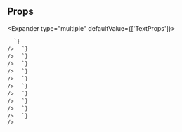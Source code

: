 
## Props

<Expander type="multiple" defaultValue={['TextProps']}>
  
<ExpanderItem title="TextProps" value="TextProps">
    <ReactMarkdown
      remarkPlugins={[remarkGfm]}
      children={`
| name | type | default | description |
| ---- | ---- | ------- | ----------- |
| variation | TextVariation | - | This should be the primary way to handle different styles of text. Lower-level text styling attributes like color can be set directly, that should be more of an escape hatch. |
| isTruncated | boolean | - | This attribute will be used to indicate if the text component should truncate text that exceeds the width of the text element.  Truncated text will render an ellipsis. |

      `}
    />

  </ExpanderItem>

<ExpanderItem title="AriaAttributes" value="AriaAttributes">
    <ReactMarkdown
      remarkPlugins={[remarkGfm]}
      children={`
| name | type | default | description |
| ---- | ---- | ------- | ----------- |
| aria-activedescendant | string | - | Identifies the currently active element when DOM focus is on a composite widget, textbox, group, or application. |
| aria-atomic | Booleanish | - | Indicates whether assistive technologies will present all, or only parts of, the changed region based on the change notifications defined by the aria-relevant attribute. |
| aria-autocomplete | "list" &#124; "none" &#124; "inline" &#124; "both" | - | Indicates whether inputting text could trigger display of one or more predictions of the user's intended value for an input and specifies how predictions would be presented if they are made. |
| aria-busy | Booleanish | - | Indicates an element is being modified and that assistive technologies MAY want to wait until the modifications are complete before exposing them to the user. |
| aria-checked | boolean &#124; "true" &#124; "false" &#124; "mixed" | - | Indicates the current "checked" state of checkboxes, radio buttons, and other widgets. @see aria-pressed @see aria-selected. |
| aria-colcount | number | - | Defines the total number of columns in a table, grid, or treegrid. @see aria-colindex. |
| aria-colindex | number | - | Defines an element's column index or position with respect to the total number of columns within a table, grid, or treegrid. @see aria-colcount @see aria-colspan. |
| aria-colspan | number | - | Defines the number of columns spanned by a cell or gridcell within a table, grid, or treegrid. @see aria-colindex @see aria-rowspan. |
| aria-controls | string | - | Identifies the element (or elements) whose contents or presence are controlled by the current element. @see aria-owns. |
| aria-current | boolean &#124; "time" &#124; "true" &#124; "false" &#124; "page" &#124; "step" &#124; "location" &#124; "date" | - | Indicates the element that represents the current item within a container or set of related elements. |
| aria-describedby | string | - | Identifies the element (or elements) that describes the object. @see aria-labelledby |
| aria-details | string | - | Identifies the element that provides a detailed, extended description for the object. @see aria-describedby. |
| aria-disabled | Booleanish | - | Indicates that the element is perceivable but disabled, so it is not editable or otherwise operable. @see aria-hidden @see aria-readonly. |
| aria-dropeffect | "link" &#124; "none" &#124; "copy" &#124; "execute" &#124; "move" &#124; "popup" | - | Indicates what functions can be performed when a dragged object is released on the drop target. @deprecated in ARIA 1.1 |
| aria-errormessage | string | - | Identifies the element that provides an error message for the object. @see aria-invalid @see aria-describedby. |
| aria-expanded | Booleanish | - | Indicates whether the element, or another grouping element it controls, is currently expanded or collapsed. |
| aria-flowto | string | - | Identifies the next element (or elements) in an alternate reading order of content which, at the user's discretion, allows assistive technology to override the general default of reading in document source order. |
| aria-grabbed | Booleanish | - | Indicates an element's "grabbed" state in a drag-and-drop operation. @deprecated in ARIA 1.1 |
| aria-haspopup | boolean &#124; "dialog" &#124; "menu" &#124; "true" &#124; "false" &#124; "grid" &#124; "listbox" &#124; "tree" | - | Indicates the availability and type of interactive popup element, such as menu or dialog, that can be triggered by an element. |
| aria-hidden | Booleanish | - | Indicates whether the element is exposed to an accessibility API. @see aria-disabled. |
| aria-invalid | boolean &#124; "true" &#124; "false" &#124; "grammar" &#124; "spelling" | - | Indicates the entered value does not conform to the format expected by the application. @see aria-errormessage. |
| aria-keyshortcuts | string | - | Indicates keyboard shortcuts that an author has implemented to activate or give focus to an element. |
| aria-label | string | - | Defines a string value that labels the current element. @see aria-labelledby. |
| aria-labelledby | string | - | Identifies the element (or elements) that labels the current element. @see aria-describedby. |
| aria-level | number | - | Defines the hierarchical level of an element within a structure. |
| aria-live | "off" &#124; "assertive" &#124; "polite" | - | Indicates that an element will be updated, and describes the types of updates the user agents, assistive technologies, and user can expect from the live region. |
| aria-modal | Booleanish | - | Indicates whether an element is modal when displayed. |
| aria-multiline | Booleanish | - | Indicates whether a text box accepts multiple lines of input or only a single line. |
| aria-multiselectable | Booleanish | - | Indicates that the user may select more than one item from the current selectable descendants. |
| aria-orientation | "horizontal" &#124; "vertical" | - | Indicates whether the element's orientation is horizontal, vertical, or unknown/ambiguous. |
| aria-owns | string | - | Identifies an element (or elements) in order to define a visual, functional, or contextual parent/child relationship between DOM elements where the DOM hierarchy cannot be used to represent the relationship. @see aria-controls. |
| aria-placeholder | string | - | Defines a short hint (a word or short phrase) intended to aid the user with data entry when the control has no value. A hint could be a sample value or a brief description of the expected format. |
| aria-posinset | number | - | Defines an element's number or position in the current set of listitems or treeitems. Not required if all elements in the set are present in the DOM. @see aria-setsize. |
| aria-pressed | boolean &#124; "true" &#124; "false" &#124; "mixed" | - | Indicates the current "pressed" state of toggle buttons. @see aria-checked @see aria-selected. |
| aria-readonly | Booleanish | - | Indicates that the element is not editable, but is otherwise operable. @see aria-disabled. |
| aria-relevant | "text" &#124; "additions" &#124; "additions removals" &#124; "additions text" &#124; "all" &#124; "removals" &#124; "removals additions" &#124; "removals text" &#124; "text additions" &#124; "text removals" | - | Indicates what notifications the user agent will trigger when the accessibility tree within a live region is modified. @see aria-atomic. |
| aria-required | Booleanish | - | Indicates that user input is required on the element before a form may be submitted. |
| aria-roledescription | string | - | Defines a human-readable, author-localized description for the role of an element. |
| aria-rowcount | number | - | Defines the total number of rows in a table, grid, or treegrid. @see aria-rowindex. |
| aria-rowindex | number | - | Defines an element's row index or position with respect to the total number of rows within a table, grid, or treegrid. @see aria-rowcount @see aria-rowspan. |
| aria-rowspan | number | - | Defines the number of rows spanned by a cell or gridcell within a table, grid, or treegrid. @see aria-rowindex @see aria-colspan. |
| aria-selected | Booleanish | - | Indicates the current "selected" state of various widgets. @see aria-checked @see aria-pressed. |
| aria-setsize | number | - | Defines the number of items in the current set of listitems or treeitems. Not required if all elements in the set are present in the DOM. @see aria-posinset. |
| aria-sort | "none" &#124; "ascending" &#124; "descending" &#124; "other" | - | Indicates if items in a table or grid are sorted in ascending or descending order. |
| aria-valuemax | number | - | Defines the maximum allowed value for a range widget. |
| aria-valuemin | number | - | Defines the minimum allowed value for a range widget. |
| aria-valuenow | number | - | Defines the current value for a range widget. @see aria-valuetext. |
| aria-valuetext | string | - | Defines the human readable text alternative of aria-valuenow for a range widget. |

      `}
    />

  </ExpanderItem>

<ExpanderItem title="AriaProps" value="AriaProps">
    <ReactMarkdown
      remarkPlugins={[remarkGfm]}
      children={`
| name | type | default | description |
| ---- | ---- | ------- | ----------- |
| ariaLabel | string | - |  |
| ariaValuetext | string | - |  |
| role | React.AriaRole | - |  |

      `}
    />

  </ExpanderItem>

<ExpanderItem title="Attributes" value="Attributes">
    <ReactMarkdown
      remarkPlugins={[remarkGfm]}
      children={`
| name | type | default | description |
| ---- | ---- | ------- | ----------- |
| key | Key | - |  |

      `}
    />

  </ExpanderItem>

<ExpanderItem title="BaseComponentProps" value="BaseComponentProps">
    <ReactMarkdown
      remarkPlugins={[remarkGfm]}
      children={`
| name | type | default | description |
| ---- | ---- | ------- | ----------- |
| as | "p" &#124; "em" &#124; "span" &#124; "strong" | p |  |
| id | string | - | Unique identifier |
| className | string | - | Additional CSS class name for component |
| testId | string | - | Used to provide a &#96;data-testid&#96; attribute for testing purposes |

      `}
    />

  </ExpanderItem>

<ExpanderItem title="BaseStyleProps" value="BaseStyleProps">
    <ReactMarkdown
      remarkPlugins={[remarkGfm]}
      children={`
| name | type | default | description |
| ---- | ---- | ------- | ----------- |
| alignSelf | ResponsiveStyle&#60;StyleToken&#60;AlignSelf&#62;&#62; | - |  |
| backgroundColor | ResponsiveStyle&#60;StyleToken&#60;BackgroundColor&#62;&#62; | - |  |
| backgroundImage | ResponsiveStyle&#60;StyleToken&#60;BackgroundImage&#62;&#62; | - |  |
| border | ResponsiveStyle&#60;StyleToken&#60;Border&#60;0 &#124; (string & \{\})&#62;&#62;&#62; | - |  |
| borderRadius | ResponsiveStyle&#60;StyleToken&#60;BorderRadius&#60;0 &#124; (string & \{\})&#62;&#62;&#62; | - |  |
| bottom | ResponsiveStyle&#60;StyleToken&#60;Bottom&#60;0 &#124; (string & \{\})&#62;&#62;&#62; | - |  |
| boxShadow | ResponsiveStyle&#60;StyleToken&#60;BoxShadow&#62;&#62; | - |  |
| color | ResponsiveStyle&#60;StyleToken&#60;Color&#62;&#62; | - |  |
| display | ResponsiveStyle&#60;StyleToken&#60;Display&#62;&#62; | - |  |
| fontFamily | ResponsiveStyle&#60;StyleToken&#60;FontFamily&#62;&#62; | - |  |
| fontSize | ResponsiveStyle&#60;StyleToken&#60;FontSize&#60;0 &#124; (string & \{\})&#62;&#62;&#62; | - |  |
| fontStyle | ResponsiveStyle&#60;StyleToken&#60;FontStyle&#62;&#62; | - |  |
| fontWeight | ResponsiveStyle&#60;StyleToken&#60;FontWeight&#62;&#62; | - |  |
| height | ResponsiveStyle&#60;StyleToken&#60;Height&#60;0 &#124; (string & \{\})&#62;&#62;&#62; | - |  |
| left | ResponsiveStyle&#60;StyleToken&#60;Left&#60;0 &#124; (string & \{\})&#62;&#62;&#62; | - |  |
| letterSpacing | ResponsiveStyle&#60;StyleToken&#60;LetterSpacing&#60;0 &#124; (string & \{\})&#62;&#62;&#62; | - |  |
| lineHeight | ResponsiveStyle&#60;StyleToken&#60;LineHeight&#60;0 &#124; (string & \{\})&#62;&#62;&#62; | - |  |
| margin | ResponsiveStyle&#60;StyleToken&#60;Margin&#60;0 &#124; (string & \{\})&#62;&#62;&#62; | - |  |
| marginBlockEnd | ResponsiveStyle&#60;StyleToken&#60;MarginBlockEnd&#60;0 &#124; (string & \{\})&#62;&#62;&#62; | - |  |
| marginBlockStart | ResponsiveStyle&#60;StyleToken&#60;MarginBlockStart&#60;0 &#124; (string & \{\})&#62;&#62;&#62; | - |  |
| marginBottom | ResponsiveStyle&#60;StyleToken&#60;MarginBlockEnd&#60;0 &#124; (string & \{\})&#62;&#62;&#62; | - |  |
| marginInlineEnd | ResponsiveStyle&#60;StyleToken&#60;MarginInlineEnd&#60;0 &#124; (string & \{\})&#62;&#62;&#62; | - |  |
| marginInlineStart | ResponsiveStyle&#60;StyleToken&#60;MarginInlineStart&#60;0 &#124; (string & \{\})&#62;&#62;&#62; | - |  |
| marginLeft | ResponsiveStyle&#60;StyleToken&#60;MarginInlineStart&#60;0 &#124; (string & \{\})&#62;&#62;&#62; | - |  |
| marginRight | ResponsiveStyle&#60;StyleToken&#60;MarginInlineEnd&#60;0 &#124; (string & \{\})&#62;&#62;&#62; | - |  |
| marginTop | ResponsiveStyle&#60;StyleToken&#60;MarginBlockStart&#60;0 &#124; (string & \{\})&#62;&#62;&#62; | - |  |
| maxHeight | ResponsiveStyle&#60;StyleToken&#60;MaxHeight&#60;0 &#124; (string & \{\})&#62;&#62;&#62; | - |  |
| maxWidth | ResponsiveStyle&#60;StyleToken&#60;MaxWidth&#60;0 &#124; (string & \{\})&#62;&#62;&#62; | - |  |
| minHeight | ResponsiveStyle&#60;StyleToken&#60;MinHeight&#60;0 &#124; (string & \{\})&#62;&#62;&#62; | - |  |
| minWidth | ResponsiveStyle&#60;StyleToken&#60;MinWidth&#60;0 &#124; (string & \{\})&#62;&#62;&#62; | - |  |
| opacity | ResponsiveStyle&#60;StyleToken&#60;Opacity&#62;&#62; | - |  |
| overflow | ResponsiveStyle&#60;StyleToken&#60;Overflow&#62;&#62; | - |  |
| padding | ResponsiveStyle&#60;StyleToken&#60;Padding&#60;0 &#124; (string & \{\})&#62;&#62;&#62; | - |  |
| paddingBlockEnd | ResponsiveStyle&#60;StyleToken&#60;MarginBlockEnd&#60;0 &#124; (string & \{\})&#62;&#62;&#62; | - |  |
| paddingBlockStart | ResponsiveStyle&#60;StyleToken&#60;MarginBlockStart&#60;0 &#124; (string & \{\})&#62;&#62;&#62; | - |  |
| paddingBottom | ResponsiveStyle&#60;StyleToken&#60;PaddingBlockEnd&#60;0 &#124; (string & \{\})&#62;&#62;&#62; | - |  |
| paddingInlineEnd | ResponsiveStyle&#60;StyleToken&#60;MarginInlineEnd&#60;0 &#124; (string & \{\})&#62;&#62;&#62; | - |  |
| paddingInlineStart | ResponsiveStyle&#60;StyleToken&#60;MarginInlineStart&#60;0 &#124; (string & \{\})&#62;&#62;&#62; | - |  |
| paddingLeft | ResponsiveStyle&#60;StyleToken&#60;PaddingInlineStart&#60;0 &#124; (string & \{\})&#62;&#62;&#62; | - |  |
| paddingRight | ResponsiveStyle&#60;StyleToken&#60;PaddingInlineEnd&#60;0 &#124; (string & \{\})&#62;&#62;&#62; | - |  |
| paddingTop | ResponsiveStyle&#60;StyleToken&#60;PaddingBlockStart&#60;0 &#124; (string & \{\})&#62;&#62;&#62; | - |  |
| position | ResponsiveStyle&#60;StyleToken&#60;Position&#62;&#62; | - |  |
| right | ResponsiveStyle&#60;StyleToken&#60;Right&#60;0 &#124; (string & \{\})&#62;&#62;&#62; | - |  |
| textAlign | ResponsiveStyle&#60;StyleToken&#60;TextAlign&#62;&#62; | - |  |
| textDecoration | ResponsiveStyle&#60;StyleToken&#60;TextDecoration&#60;0 &#124; (string & \{\})&#62;&#62;&#62; | - |  |
| textTransform | ResponsiveStyle&#60;StyleToken&#60;TextTransform&#62;&#62; | - |  |
| top | ResponsiveStyle&#60;StyleToken&#60;Top&#60;0 &#124; (string & \{\})&#62;&#62;&#62; | - |  |
| transform | ResponsiveStyle&#60;StyleToken&#60;Transform&#62;&#62; | - |  |
| transformOrigin | ResponsiveStyle&#60;StyleToken&#60;TransformOrigin&#60;0 &#124; (string & \{\})&#62;&#62;&#62; | - |  |
| width | ResponsiveStyle&#60;StyleToken&#60;Width&#60;0 &#124; (string & \{\})&#62;&#62;&#62; | - |  |
| whiteSpace | ResponsiveStyle&#60;StyleToken&#60;WhiteSpace&#62;&#62; | - |  |

      `}
    />

  </ExpanderItem>

<ExpanderItem title="DOMAttributes" value="DOMAttributes">
    <ReactMarkdown
      remarkPlugins={[remarkGfm]}
      children={`
| name | type | default | description |
| ---- | ---- | ------- | ----------- |
| dangerouslySetInnerHTML | \{ __html: string; \} | - |  |
| onCopy | ClipboardEventHandler&#60;HTMLParagraphElement&#62; | - |  |
| onCopyCapture | ClipboardEventHandler&#60;HTMLParagraphElement&#62; | - |  |
| onCut | ClipboardEventHandler&#60;HTMLParagraphElement&#62; | - |  |
| onCutCapture | ClipboardEventHandler&#60;HTMLParagraphElement&#62; | - |  |
| onPaste | ClipboardEventHandler&#60;HTMLParagraphElement&#62; | - |  |
| onPasteCapture | ClipboardEventHandler&#60;HTMLParagraphElement&#62; | - |  |
| onCompositionEnd | CompositionEventHandler&#60;HTMLParagraphElement&#62; | - |  |
| onCompositionEndCapture | CompositionEventHandler&#60;HTMLParagraphElement&#62; | - |  |
| onCompositionStart | CompositionEventHandler&#60;HTMLParagraphElement&#62; | - |  |
| onCompositionStartCapture | CompositionEventHandler&#60;HTMLParagraphElement&#62; | - |  |
| onCompositionUpdate | CompositionEventHandler&#60;HTMLParagraphElement&#62; | - |  |
| onCompositionUpdateCapture | CompositionEventHandler&#60;HTMLParagraphElement&#62; | - |  |
| onFocus | FocusEventHandler&#60;HTMLParagraphElement&#62; | - |  |
| onFocusCapture | FocusEventHandler&#60;HTMLParagraphElement&#62; | - |  |
| onBlur | FocusEventHandler&#60;HTMLParagraphElement&#62; | - |  |
| onBlurCapture | FocusEventHandler&#60;HTMLParagraphElement&#62; | - |  |
| onChange | FormEventHandler&#60;HTMLParagraphElement&#62; | - |  |
| onChangeCapture | FormEventHandler&#60;HTMLParagraphElement&#62; | - |  |
| onBeforeInput | FormEventHandler&#60;HTMLParagraphElement&#62; | - |  |
| onBeforeInputCapture | FormEventHandler&#60;HTMLParagraphElement&#62; | - |  |
| onInput | FormEventHandler&#60;HTMLParagraphElement&#62; | - |  |
| onInputCapture | FormEventHandler&#60;HTMLParagraphElement&#62; | - |  |
| onReset | FormEventHandler&#60;HTMLParagraphElement&#62; | - |  |
| onResetCapture | FormEventHandler&#60;HTMLParagraphElement&#62; | - |  |
| onSubmit | FormEventHandler&#60;HTMLParagraphElement&#62; | - |  |
| onSubmitCapture | FormEventHandler&#60;HTMLParagraphElement&#62; | - |  |
| onInvalid | FormEventHandler&#60;HTMLParagraphElement&#62; | - |  |
| onInvalidCapture | FormEventHandler&#60;HTMLParagraphElement&#62; | - |  |
| onLoad | ReactEventHandler&#60;HTMLParagraphElement&#62; | - |  |
| onLoadCapture | ReactEventHandler&#60;HTMLParagraphElement&#62; | - |  |
| onError | ReactEventHandler&#60;HTMLParagraphElement&#62; | - |  |
| onErrorCapture | ReactEventHandler&#60;HTMLParagraphElement&#62; | - |  |
| onKeyDown | KeyboardEventHandler&#60;HTMLParagraphElement&#62; | - |  |
| onKeyDownCapture | KeyboardEventHandler&#60;HTMLParagraphElement&#62; | - |  |
| onKeyPress | KeyboardEventHandler&#60;HTMLParagraphElement&#62; | - | @deprecated |
| onKeyPressCapture | KeyboardEventHandler&#60;HTMLParagraphElement&#62; | - | @deprecated |
| onKeyUp | KeyboardEventHandler&#60;HTMLParagraphElement&#62; | - |  |
| onKeyUpCapture | KeyboardEventHandler&#60;HTMLParagraphElement&#62; | - |  |
| onAbort | ReactEventHandler&#60;HTMLParagraphElement&#62; | - |  |
| onAbortCapture | ReactEventHandler&#60;HTMLParagraphElement&#62; | - |  |
| onCanPlay | ReactEventHandler&#60;HTMLParagraphElement&#62; | - |  |
| onCanPlayCapture | ReactEventHandler&#60;HTMLParagraphElement&#62; | - |  |
| onCanPlayThrough | ReactEventHandler&#60;HTMLParagraphElement&#62; | - |  |
| onCanPlayThroughCapture | ReactEventHandler&#60;HTMLParagraphElement&#62; | - |  |
| onDurationChange | ReactEventHandler&#60;HTMLParagraphElement&#62; | - |  |
| onDurationChangeCapture | ReactEventHandler&#60;HTMLParagraphElement&#62; | - |  |
| onEmptied | ReactEventHandler&#60;HTMLParagraphElement&#62; | - |  |
| onEmptiedCapture | ReactEventHandler&#60;HTMLParagraphElement&#62; | - |  |
| onEncrypted | ReactEventHandler&#60;HTMLParagraphElement&#62; | - |  |
| onEncryptedCapture | ReactEventHandler&#60;HTMLParagraphElement&#62; | - |  |
| onEnded | ReactEventHandler&#60;HTMLParagraphElement&#62; | - |  |
| onEndedCapture | ReactEventHandler&#60;HTMLParagraphElement&#62; | - |  |
| onLoadedData | ReactEventHandler&#60;HTMLParagraphElement&#62; | - |  |
| onLoadedDataCapture | ReactEventHandler&#60;HTMLParagraphElement&#62; | - |  |
| onLoadedMetadata | ReactEventHandler&#60;HTMLParagraphElement&#62; | - |  |
| onLoadedMetadataCapture | ReactEventHandler&#60;HTMLParagraphElement&#62; | - |  |
| onLoadStart | ReactEventHandler&#60;HTMLParagraphElement&#62; | - |  |
| onLoadStartCapture | ReactEventHandler&#60;HTMLParagraphElement&#62; | - |  |
| onPause | ReactEventHandler&#60;HTMLParagraphElement&#62; | - |  |
| onPauseCapture | ReactEventHandler&#60;HTMLParagraphElement&#62; | - |  |
| onPlay | ReactEventHandler&#60;HTMLParagraphElement&#62; | - |  |
| onPlayCapture | ReactEventHandler&#60;HTMLParagraphElement&#62; | - |  |
| onPlaying | ReactEventHandler&#60;HTMLParagraphElement&#62; | - |  |
| onPlayingCapture | ReactEventHandler&#60;HTMLParagraphElement&#62; | - |  |
| onProgress | ReactEventHandler&#60;HTMLParagraphElement&#62; | - |  |
| onProgressCapture | ReactEventHandler&#60;HTMLParagraphElement&#62; | - |  |
| onRateChange | ReactEventHandler&#60;HTMLParagraphElement&#62; | - |  |
| onRateChangeCapture | ReactEventHandler&#60;HTMLParagraphElement&#62; | - |  |
| onSeeked | ReactEventHandler&#60;HTMLParagraphElement&#62; | - |  |
| onSeekedCapture | ReactEventHandler&#60;HTMLParagraphElement&#62; | - |  |
| onSeeking | ReactEventHandler&#60;HTMLParagraphElement&#62; | - |  |
| onSeekingCapture | ReactEventHandler&#60;HTMLParagraphElement&#62; | - |  |
| onStalled | ReactEventHandler&#60;HTMLParagraphElement&#62; | - |  |
| onStalledCapture | ReactEventHandler&#60;HTMLParagraphElement&#62; | - |  |
| onSuspend | ReactEventHandler&#60;HTMLParagraphElement&#62; | - |  |
| onSuspendCapture | ReactEventHandler&#60;HTMLParagraphElement&#62; | - |  |
| onTimeUpdate | ReactEventHandler&#60;HTMLParagraphElement&#62; | - |  |
| onTimeUpdateCapture | ReactEventHandler&#60;HTMLParagraphElement&#62; | - |  |
| onVolumeChange | ReactEventHandler&#60;HTMLParagraphElement&#62; | - |  |
| onVolumeChangeCapture | ReactEventHandler&#60;HTMLParagraphElement&#62; | - |  |
| onWaiting | ReactEventHandler&#60;HTMLParagraphElement&#62; | - |  |
| onWaitingCapture | ReactEventHandler&#60;HTMLParagraphElement&#62; | - |  |
| onAuxClick | MouseEventHandler&#60;HTMLParagraphElement&#62; | - |  |
| onAuxClickCapture | MouseEventHandler&#60;HTMLParagraphElement&#62; | - |  |
| onClick | MouseEventHandler&#60;HTMLParagraphElement&#62; | - |  |
| onClickCapture | MouseEventHandler&#60;HTMLParagraphElement&#62; | - |  |
| onContextMenu | MouseEventHandler&#60;HTMLParagraphElement&#62; | - |  |
| onContextMenuCapture | MouseEventHandler&#60;HTMLParagraphElement&#62; | - |  |
| onDoubleClick | MouseEventHandler&#60;HTMLParagraphElement&#62; | - |  |
| onDoubleClickCapture | MouseEventHandler&#60;HTMLParagraphElement&#62; | - |  |
| onDrag | DragEventHandler&#60;HTMLParagraphElement&#62; | - |  |
| onDragCapture | DragEventHandler&#60;HTMLParagraphElement&#62; | - |  |
| onDragEnd | DragEventHandler&#60;HTMLParagraphElement&#62; | - |  |
| onDragEndCapture | DragEventHandler&#60;HTMLParagraphElement&#62; | - |  |
| onDragEnter | DragEventHandler&#60;HTMLParagraphElement&#62; | - |  |
| onDragEnterCapture | DragEventHandler&#60;HTMLParagraphElement&#62; | - |  |
| onDragExit | DragEventHandler&#60;HTMLParagraphElement&#62; | - |  |
| onDragExitCapture | DragEventHandler&#60;HTMLParagraphElement&#62; | - |  |
| onDragLeave | DragEventHandler&#60;HTMLParagraphElement&#62; | - |  |
| onDragLeaveCapture | DragEventHandler&#60;HTMLParagraphElement&#62; | - |  |
| onDragOver | DragEventHandler&#60;HTMLParagraphElement&#62; | - |  |
| onDragOverCapture | DragEventHandler&#60;HTMLParagraphElement&#62; | - |  |
| onDragStart | DragEventHandler&#60;HTMLParagraphElement&#62; | - |  |
| onDragStartCapture | DragEventHandler&#60;HTMLParagraphElement&#62; | - |  |
| onDrop | DragEventHandler&#60;HTMLParagraphElement&#62; | - |  |
| onDropCapture | DragEventHandler&#60;HTMLParagraphElement&#62; | - |  |
| onMouseDown | MouseEventHandler&#60;HTMLParagraphElement&#62; | - |  |
| onMouseDownCapture | MouseEventHandler&#60;HTMLParagraphElement&#62; | - |  |
| onMouseEnter | MouseEventHandler&#60;HTMLParagraphElement&#62; | - |  |
| onMouseLeave | MouseEventHandler&#60;HTMLParagraphElement&#62; | - |  |
| onMouseMove | MouseEventHandler&#60;HTMLParagraphElement&#62; | - |  |
| onMouseMoveCapture | MouseEventHandler&#60;HTMLParagraphElement&#62; | - |  |
| onMouseOut | MouseEventHandler&#60;HTMLParagraphElement&#62; | - |  |
| onMouseOutCapture | MouseEventHandler&#60;HTMLParagraphElement&#62; | - |  |
| onMouseOver | MouseEventHandler&#60;HTMLParagraphElement&#62; | - |  |
| onMouseOverCapture | MouseEventHandler&#60;HTMLParagraphElement&#62; | - |  |
| onMouseUp | MouseEventHandler&#60;HTMLParagraphElement&#62; | - |  |
| onMouseUpCapture | MouseEventHandler&#60;HTMLParagraphElement&#62; | - |  |
| onSelect | ReactEventHandler&#60;HTMLParagraphElement&#62; | - |  |
| onSelectCapture | ReactEventHandler&#60;HTMLParagraphElement&#62; | - |  |
| onTouchCancel | TouchEventHandler&#60;HTMLParagraphElement&#62; | - |  |
| onTouchCancelCapture | TouchEventHandler&#60;HTMLParagraphElement&#62; | - |  |
| onTouchEnd | TouchEventHandler&#60;HTMLParagraphElement&#62; | - |  |
| onTouchEndCapture | TouchEventHandler&#60;HTMLParagraphElement&#62; | - |  |
| onTouchMove | TouchEventHandler&#60;HTMLParagraphElement&#62; | - |  |
| onTouchMoveCapture | TouchEventHandler&#60;HTMLParagraphElement&#62; | - |  |
| onTouchStart | TouchEventHandler&#60;HTMLParagraphElement&#62; | - |  |
| onTouchStartCapture | TouchEventHandler&#60;HTMLParagraphElement&#62; | - |  |
| onPointerDown | PointerEventHandler&#60;HTMLParagraphElement&#62; | - |  |
| onPointerDownCapture | PointerEventHandler&#60;HTMLParagraphElement&#62; | - |  |
| onPointerMove | PointerEventHandler&#60;HTMLParagraphElement&#62; | - |  |
| onPointerMoveCapture | PointerEventHandler&#60;HTMLParagraphElement&#62; | - |  |
| onPointerUp | PointerEventHandler&#60;HTMLParagraphElement&#62; | - |  |
| onPointerUpCapture | PointerEventHandler&#60;HTMLParagraphElement&#62; | - |  |
| onPointerCancel | PointerEventHandler&#60;HTMLParagraphElement&#62; | - |  |
| onPointerCancelCapture | PointerEventHandler&#60;HTMLParagraphElement&#62; | - |  |
| onPointerEnter | PointerEventHandler&#60;HTMLParagraphElement&#62; | - |  |
| onPointerEnterCapture | PointerEventHandler&#60;HTMLParagraphElement&#62; | - |  |
| onPointerLeave | PointerEventHandler&#60;HTMLParagraphElement&#62; | - |  |
| onPointerLeaveCapture | PointerEventHandler&#60;HTMLParagraphElement&#62; | - |  |
| onPointerOver | PointerEventHandler&#60;HTMLParagraphElement&#62; | - |  |
| onPointerOverCapture | PointerEventHandler&#60;HTMLParagraphElement&#62; | - |  |
| onPointerOut | PointerEventHandler&#60;HTMLParagraphElement&#62; | - |  |
| onPointerOutCapture | PointerEventHandler&#60;HTMLParagraphElement&#62; | - |  |
| onGotPointerCapture | PointerEventHandler&#60;HTMLParagraphElement&#62; | - |  |
| onGotPointerCaptureCapture | PointerEventHandler&#60;HTMLParagraphElement&#62; | - |  |
| onLostPointerCapture | PointerEventHandler&#60;HTMLParagraphElement&#62; | - |  |
| onLostPointerCaptureCapture | PointerEventHandler&#60;HTMLParagraphElement&#62; | - |  |
| onScroll | UIEventHandler&#60;HTMLParagraphElement&#62; | - |  |
| onScrollCapture | UIEventHandler&#60;HTMLParagraphElement&#62; | - |  |
| onWheel | WheelEventHandler&#60;HTMLParagraphElement&#62; | - |  |
| onWheelCapture | WheelEventHandler&#60;HTMLParagraphElement&#62; | - |  |
| onAnimationStart | AnimationEventHandler&#60;HTMLParagraphElement&#62; | - |  |
| onAnimationStartCapture | AnimationEventHandler&#60;HTMLParagraphElement&#62; | - |  |
| onAnimationEnd | AnimationEventHandler&#60;HTMLParagraphElement&#62; | - |  |
| onAnimationEndCapture | AnimationEventHandler&#60;HTMLParagraphElement&#62; | - |  |
| onAnimationIteration | AnimationEventHandler&#60;HTMLParagraphElement&#62; | - |  |
| onAnimationIterationCapture | AnimationEventHandler&#60;HTMLParagraphElement&#62; | - |  |
| onTransitionEnd | TransitionEventHandler&#60;HTMLParagraphElement&#62; | - |  |
| onTransitionEndCapture | TransitionEventHandler&#60;HTMLParagraphElement&#62; | - |  |

      `}
    />

  </ExpanderItem>

<ExpanderItem title="FlexItemStyleProps" value="FlexItemStyleProps">
    <ReactMarkdown
      remarkPlugins={[remarkGfm]}
      children={`
| name | type | default | description |
| ---- | ---- | ------- | ----------- |
| flex | ResponsiveStyle&#60;Flex&#60;0 &#124; (string & \{\})&#62;&#62; | - | Shorthand for flex grow / shrink / basis |
| order | ResponsiveStyle&#60;Order&#62; | - | Controls order flex items appear |
| grow | ResponsiveStyle&#60;FlexGrow&#62; | - | Ability for flex item to grow |
| shrink | ResponsiveStyle&#60;FlexShrink&#62; | - | Ability for flex item to shrink |
| basis | ResponsiveStyle&#60;FlexBasis&#60;0 &#124; (string & \{\})&#62;&#62; | - | Default size of element before remaining space is distributed |

      `}
    />

  </ExpanderItem>

<ExpanderItem title="GridItemStyleProps" value="GridItemStyleProps">
    <ReactMarkdown
      remarkPlugins={[remarkGfm]}
      children={`
| name | type | default | description |
| ---- | ---- | ------- | ----------- |
| area | ResponsiveStyle&#60;GridArea&#62; | - |  |
| column | ResponsiveStyle&#60;GridColumn&#62; | - |  |
| columnEnd | ResponsiveStyle&#60;GridColumnEnd&#62; | - |  |
| columnSpan | ResponsiveStyle&#60;GridSpanType&#62; | - |  |
| columnStart | ResponsiveStyle&#60;GridColumnStart&#62; | - |  |
| row | ResponsiveStyle&#60;GridRow&#62; | - |  |
| rowEnd | ResponsiveStyle&#60;GridRowEnd&#62; | - |  |
| rowSpan | ResponsiveStyle&#60;GridSpanType&#62; | - |  |
| rowStart | ResponsiveStyle&#60;GridRowStart&#62; | - |  |

      `}
    />

  </ExpanderItem>

<ExpanderItem title="HTMLAttributes" value="HTMLAttributes">
    <ReactMarkdown
      remarkPlugins={[remarkGfm]}
      children={`
| name | type | default | description |
| ---- | ---- | ------- | ----------- |
| slot | string | - |  |
| title | string | - |  |
| defaultChecked | boolean | - |  |
| defaultValue | string &#124; number &#124; readonly string[] | - |  |
| suppressContentEditableWarning | boolean | - |  |
| suppressHydrationWarning | boolean | - |  |
| accessKey | string | - |  |
| contentEditable | Booleanish &#124; "inherit" | - |  |
| contextMenu | string | - |  |
| dir | string | - |  |
| draggable | Booleanish | - |  |
| hidden | boolean | - |  |
| lang | string | - |  |
| placeholder | string | - |  |
| spellCheck | Booleanish | - |  |
| tabIndex | number | - |  |
| translate | "yes" &#124; "no" | - |  |
| radioGroup | string | - |  |
| about | string | - |  |
| datatype | string | - |  |
| inlist | any | - |  |
| prefix | string | - |  |
| property | string | - |  |
| resource | string | - |  |
| typeof | string | - |  |
| vocab | string | - |  |
| autoCapitalize | string | - |  |
| autoCorrect | string | - |  |
| autoSave | string | - |  |
| itemProp | string | - |  |
| itemScope | boolean | - |  |
| itemType | string | - |  |
| itemID | string | - |  |
| itemRef | string | - |  |
| results | number | - |  |
| security | string | - |  |
| unselectable | "on" &#124; "off" | - |  |
| inputMode | "text" &#124; "none" &#124; "search" &#124; "tel" &#124; "url" &#124; "email" &#124; "numeric" &#124; "decimal" | - | Hints at the type of data that might be entered by the user while editing the element or its contents @see https://html.spec.whatwg.org/multipage/interaction.html#input-modalities:-the-inputmode-attribute |
| is | string | - | Specify that a standard HTML element should behave like a defined custom built-in element @see https://html.spec.whatwg.org/multipage/custom-elements.html#attr-is |

      `}
    />

  </ExpanderItem>

<ExpanderItem title="RefAttributes" value="RefAttributes">
    <ReactMarkdown
      remarkPlugins={[remarkGfm]}
      children={`
| name | type | default | description |
| ---- | ---- | ------- | ----------- |
| ref | Ref&#60;HTMLParagraphElement&#62; | - |  |

      `}
    />

  </ExpanderItem>

<ExpanderItem title="ViewProps" value="ViewProps">
    <ReactMarkdown
      remarkPlugins={[remarkGfm]}
      children={`
| name | type | default | description |
| ---- | ---- | ------- | ----------- |
| style | CSSProperties | - |  |
| isDisabled | boolean | - |  |

      `}
    />

  </ExpanderItem>

</Expander>
